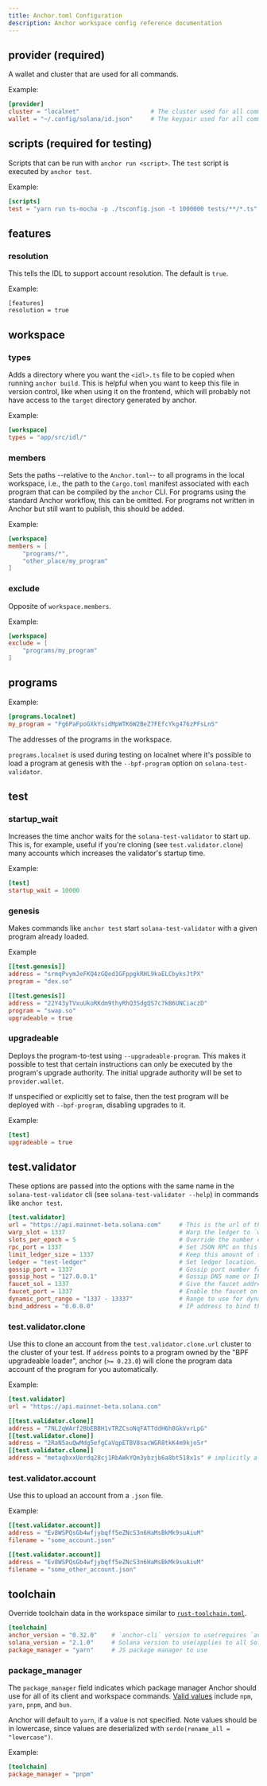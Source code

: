 ```yaml
---
title: Anchor.toml Configuration
description: Anchor workspace config reference documentation
---
```


## provider (required)

A wallet and cluster that are used for all commands.

Example:

```toml
[provider]
cluster = "localnet"                    # The cluster used for all commands.
wallet = "~/.config/solana/id.json"     # The keypair used for all commands.
```

## scripts (required for testing)

Scripts that can be run with `anchor run <script>`. The `test` script is
executed by `anchor test`.

Example:

```toml
[scripts]
test = "yarn run ts-mocha -p ./tsconfig.json -t 1000000 tests/**/*.ts"
```

## features

### resolution

This tells the IDL to support account resolution. The default is `true`.

Example:

```
[features]
resolution = true
```

## workspace

### types

Adds a directory where you want the `<idl>.ts` file to be copied when running
`anchor build`. This is helpful when you want to keep this file in version
control, like when using it on the frontend, which will probably not have access
to the `target` directory generated by anchor.

Example:

```toml
[workspace]
types = "app/src/idl/"
```

### members

Sets the paths --relative to the `Anchor.toml`-- to all programs in the local
workspace, i.e., the path to the `Cargo.toml` manifest associated with each
program that can be compiled by the `anchor` CLI. For programs using the
standard Anchor workflow, this can be omitted. For programs not written in
Anchor but still want to publish, this should be added.

Example:

```toml
[workspace]
members = [
    "programs/*",
    "other_place/my_program"
]
```

### exclude

Opposite of `workspace.members`.

Example:

```toml
[workspace]
exclude = [
    "programs/my_program"
]
```

## programs

Example:

```toml
[programs.localnet]
my_program = "Fg6PaFpoGXkYsidMpWTK6W2BeZ7FEfcYkg476zPFsLnS"
```

The addresses of the programs in the workspace.

`programs.localnet` is used during testing on localnet where it's possible to
load a program at genesis with the `--bpf-program` option on
`solana-test-validator`.

## test

### startup_wait

Increases the time anchor waits for the `solana-test-validator` to start up.
This is, for example, useful if you're cloning (see `test.validator.clone`) many
accounts which increases the validator's startup time.

Example:

```toml
[test]
startup_wait = 10000
```

### genesis

Makes commands like `anchor test` start `solana-test-validator` with a given
program already loaded.

Example

```toml
[[test.genesis]]
address = "srmqPvymJeFKQ4zGQed1GFppgkRHL9kaELCbyksJtPX"
program = "dex.so"

[[test.genesis]]
address = "22Y43yTVxuUkoRKdm9thyRhQ3SdgQS7c7kB6UNCiaczD"
program = "swap.so"
upgradeable = true
```

### upgradeable

Deploys the program-to-test using `--upgradeable-program`. This makes it
possible to test that certain instructions can only be executed by the program's
upgrade authority. The initial upgrade authority will be set to
`provider.wallet`.

If unspecified or explicitly set to false, then the test program will be
deployed with `--bpf-program`, disabling upgrades to it.

Example:

```toml
[test]
upgradeable = true
```

## test.validator

These options are passed into the options with the same name in the
`solana-test-validator` cli (see `solana-test-validator --help`) in commands
like `anchor test`.

```toml
[test.validator]
url = "https://api.mainnet-beta.solana.com"     # This is the url of the cluster that accounts are cloned from (See `test.validator.clone`).
warp_slot = 1337                                # Warp the ledger to `warp_slot` after starting the validator.
slots_per_epoch = 5                             # Override the number of slots in an epoch.
rpc_port = 1337                                 # Set JSON RPC on this port, and the next port for the RPC websocket.
limit_ledger_size = 1337                        # Keep this amount of shreds in root slots.
ledger = "test-ledger"                          # Set ledger location.
gossip_port = 1337                              # Gossip port number for the validator.
gossip_host = "127.0.0.1"                       # Gossip DNS name or IP address for the validator to advertise in gossip.
faucet_sol = 1337                               # Give the faucet address this much SOL in genesis.
faucet_port = 1337                              # Enable the faucet on this port.
dynamic_port_range = "1337 - 13337"             # Range to use for dynamically assigned ports.
bind_address = "0.0.0.0"                        # IP address to bind the validator ports.
```

### test.validator.clone

Use this to clone an account from the `test.validator.clone.url` cluster to the
cluster of your test. If `address` points to a program owned by the "BPF
upgradeable loader", anchor (`>= 0.23.0`) will clone the program data account of
the program for you automatically.

Example:

```toml
[test.validator]
url = "https://api.mainnet-beta.solana.com"

[[test.validator.clone]]
address = "7NL2qWArf2BbEBBH1vTRZCsoNqFATTddH6h8GkVvrLpG"
[[test.validator.clone]]
address = "2RaN5auQwMdg5efgCaVqpETBV8sacWGR8tkK4m9kjo5r"
[[test.validator.clone]]
address = "metaqbxxUerdq28cj1RbAWkYQm3ybzjb6a8bt518x1s" # implicitly also clones PwDiXFxQsGra4sFFTT8r1QWRMd4vfumiWC1jfWNfdYT
```

### test.validator.account

Use this to upload an account from a `.json` file.

Example:

```toml
[[test.validator.account]]
address = "Ev8WSPQsGb4wfjybqff5eZNcS3n6HaMsBkMk9suAiuM"
filename = "some_account.json"

[[test.validator.account]]
address = "Ev8WSPQsGb4wfjybqff5eZNcS3n6HaMsBkMk9suAiuM"
filename = "some_other_account.json"
```

## toolchain

Override toolchain data in the workspace similar to
[`rust-toolchain.toml`](https://rust-lang.github.io/rustup/overrides.html#the-toolchain-file).

```toml
[toolchain]
anchor_version = "0.32.0"    # `anchor-cli` version to use(requires `avm`)
solana_version = "2.1.0"     # Solana version to use(applies to all Solana tools)
package_manager = "yarn"     # JS package manager to use
```

### package_manager

The `package_manager` field indicates which package manager Anchor should use for all of its client and 
workspace commands. [Valid values](https://github.com/solana-foundation/anchor/blob/cac1421e026ae27d06b52d849572cd8b5c1c5b8a/cli/src/config.rs#L309-L322) 
include `npm`, `yarn`, `pnpm`, and `bun`.

Anchor will default to `yarn`, if a value is not specified. Note values should be in lowercase, since
values are deserialized with `serde(rename_all = "lowercase")`.

Example:

```toml
[toolchain]
package_manager = "pnpm"
```
